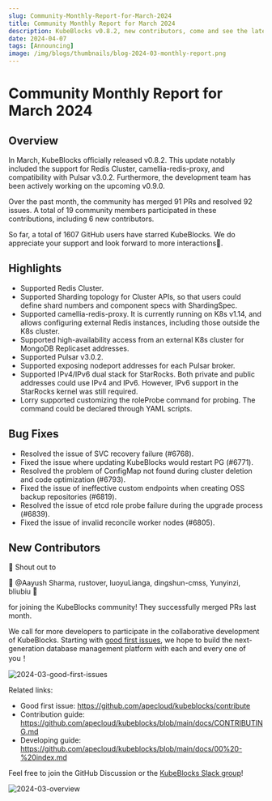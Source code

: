 ```yaml
---
slug: Community-Monthly-Report-for-March-2024
title: Community Monthly Report for March 2024
description: KubeBlocks v0.8.2, new contributors, come and see the latest news in the community.
date: 2024-04-07
tags: [Announcing]
image: /img/blogs/thumbnails/blog-2024-03-monthly-report.png
---
```


# Community Monthly Report for March 2024

## Overview

In March, KubeBlocks officially released v0.8.2. This update notably included the support for Redis Cluster, camellia-redis-proxy, and compatibility with Pulsar v3.0.2. Furthermore, the development team has been actively working on the upcoming v0.9.0.

Over the past month, the community has merged 91 PRs and resolved 92 issues. A total of 19 community members participated in these contributions, including 6 new contributors.

So far, a total of 1607 GitHub users have starred KubeBlocks. We do appreciate your support and look forward to more interactions🌟.

## Highlights

- Supported Redis Cluster.
- Supported Sharding topology for Cluster APIs, so that users could define shard numbers and component specs with ShardingSpec.
- Supported camellia-redis-proxy. It is currently running on K8s v1.14, and allows configuring external Redis instances, including those outside the K8s cluster.
- Supported high-availability access from an external K8s cluster for MongoDB Replicaset addresses.
- Supported Pulsar v3.0.2.
- Supported exposing nodeport addresses for each Pulsar broker.
- Supported IPv4/IPv6 dual stack for StarRocks. Both private and public addresses could use IPv4 and IPv6. However, IPv6 support in the StarRocks kernel was still required.
- Lorry supported customizing the roleProbe command for probing. The command could be declared through YAML scripts.

## Bug Fixes

- Resolved the issue of SVC recovery failure (#6768).
- Fixed the issue where updating KubeBlocks would restart PG (#6771).
- Resolved the problem of ConfigMap not found during cluster deletion and code optimization (#6793).
- Fixed the issue of ineffective custom endpoints when creating OSS backup repositories (#6819).
- Resolved the issue of etcd role probe failure during the upgrade process (#6839).
- Fixed the issue of invalid reconcile worker nodes (#6805).

## New Contributors

👏 Shout out to

💙 @Aayush Sharma, rustover, luoyuLianga, dingshun-cmss, Yunyinzi, bliubiu 💙

for joining the KubeBlocks community! They successfully merged PRs last month.

We call for more developers to participate in the collaborative development of KubeBlocks. Starting with [good first issues](https://github.com/apecloud/kubeblocks/contribute), we hope to build the next-generation database management platform with each and every one of you！

![2024-03-good-first-issues](/img/blogs/2024-03-good-first-issues.jpg)

Related links:
- Good first issue: https://github.com/apecloud/kubeblocks/contribute
- Contribution guide: https://github.com/apecloud/kubeblocks/blob/main/docs/CONTRIBUTING.md
- Developing guide: https://github.com/apecloud/kubeblocks/blob/main/docs/00%20-%20index.md

Feel free to join the GitHub Discussion or the [KubeBlocks Slack group](https://join.slack.com/t/kubeblocks/shared_invite/zt-29tx52d8n-vli24S6gtD5ODJlNUqLqbQ)!

![2024-03-overview](/img/blogs/2024-03-overview.jpg)